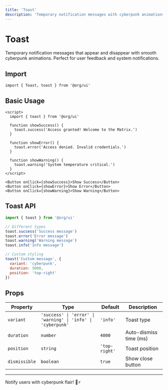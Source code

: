 ```yaml
---
title: 'Toast'
description: 'Temporary notification messages with cyberpunk animations'
---
```


# Toast

Temporary notification messages that appear and disappear with smooth cyberpunk animations. Perfect for user feedback and system notifications.

## Import

```svelte
import { Toast, toast } from '@org/ui'
```

## Basic Usage

```svelte
<script>
  import { toast } from '@org/ui'
  
  function showSuccess() {
    toast.success('Access granted! Welcome to the Matrix.')
  }
  
  function showError() {
    toast.error('Access denied. Invalid credentials.')
  }
  
  function showWarning() {
    toast.warning('System temperature critical.')
  }
</script>

<Button onClick={showSuccess}>Show Success</Button>
<Button onClick={showError}>Show Error</Button>
<Button onClick={showWarning}>Show Warning</Button>
```

## Toast API

```javascript
import { toast } from '@org/ui'

// Different types
toast.success('Success message')
toast.error('Error message') 
toast.warning('Warning message')
toast.info('Info message')

// Custom styling
toast('Custom message', {
  variant: 'cyberpunk',
  duration: 5000,
  position: 'top-right'
})
```

## Props

| Property | Type | Default | Description |
|----------|------|---------|-------------|
| `variant` | `'success' \| 'error' \| 'warning' \| 'info' \| 'cyberpunk'` | `'info'` | Toast type |
| `duration` | `number` | `4000` | Auto-dismiss time (ms) |
| `position` | `string` | `'top-right'` | Toast position |
| `dismissible` | `boolean` | `true` | Show close button |

---

Notify users with cyberpunk flair! 🍞⚡